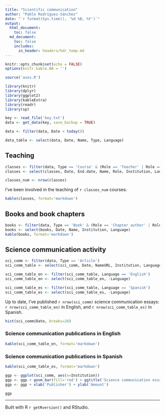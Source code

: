 ```yaml
---
title: "Scientific communication"
author: "Pablo Rodríguez-Sánchez"
date: "`r format(Sys.time(), '%d %B, %Y')`"
output:
  html_document:
    toc: false
  md_document:
    toc: false
    includes:
      in_header: headers/hdr_temp.md
---
```


```r
knitr::opts_chunk$set(echo = FALSE)
options(knitr.kable.NA = '')
```

```r
source('auxs.R')

library(knitr)
library(dplyr)
library(ggplot2)
library(kableExtra)
library(readr)
library(sp)
```


```r
key <- read_file('key.txt')
data <- get_data(key, save_backup = TRUE)
```

```r
data <- filter(data, Date < today())
```

```r
data_table <- select(data, Date, Name, Type, Language)
```

## Teaching
```r
classes <- filter(data, Type == 'Course' & (Role == 'Teacher' | Role == 'Teaching assistant'))
classes <- select(classes, Date, End.date, Name, Role, Institution, Language)

classes_num <- nrow(classes)
```

I've been involved in the teaching of `r classes_num` courses:

```r
kable(classes, format='markdown')
```

## Books and book chapters
```r
books <- filter(data, Type == 'Book' & (Role == 'Chapter author' | Role == 'Author'))
books <- select(books, Date, Name, Institution, Language)
kable(books, format='markdown')
```

## Science communication activity
```r
sci_comm <- filter(data, Type == 'Article')
sci_comm_table <- select(sci_comm, Date, NameURL, Institution, Language)

sci_comm_table_en <- filter(sci_comm_table, Language == 'English')
sci_comm_table_en <- select(sci_comm_table_en, -Language)

sci_comm_table_es <- filter(sci_comm_table, Language == 'Spanish')
sci_comm_table_es <- select(sci_comm_table_es, -Language)
```

Up to date, I've published `r nrow(sci_comm)` science communication essays: `r nrow(sci_comm_table_en)` in English, and `r nrow(sci_comm_table_es)` in Spanish.

```r
hist(sci_comm$Date, breaks=20)
```

### Science communication publications in English

```r
kable(sci_comm_table_en, format='markdown')
```

### Science communication publications in Spanish

```r
kable(sci_comm_table_es, format='markdown')
```

```r
ggp <- ggplot(sci_comm, aes(x=Institution))
ggp <- ggp + geom_bar(fill='red') + ggtitle('Science communication essays')
ggp <- ggp + xlab('Publisher') + ylab('Amount')

ggp
```

***

Built with R `r getRversion()` and RStudio.
